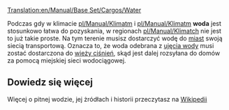 [[Translation:en/Manual/Base Set/Cargos/Water]]

{{pl/Ładunek|name=Woda
|image=Water.png
|produced=[[pl/Manual/Base Set/Industries/Ujęcie wody|Ujęcie wody]]
|accepted=[[pl/Manual/Base Set/Industries/Wieża ciśnień|Wieża ciśnień]]
}}
Podczas gdy w klimacie [[pl/Manual/Klimat]]m i [[pl/Manual/Klimat]]m '''woda''' jest stosunkowo łatwa do pozyskania, w regionach [[pl/Manual/Klimat]]ch nie jest to już takie proste.  Na tym terenie musisz dostarczyć wodę do [[pl/Manual/Miasta|miast]] swoją siecią transportową.  Oznacza to, że woda odebrana z [[pl/Manual/Base Set/Industries/Ujęcie wody|ujęcia wody]] musi zostać dostarczona do [[pl/Manual/Base Set/Industries/Wieża ciśnień|wieży ciśnień]], skąd jest dalej rozsyłana do domów za pomocą miejskiej sieci wodociągowej.

==Dowiedz się więcej==
Więcej o pitnej wodzie, jej żródłach i historii przeczytasz na [https://pl.wikipedia.org/wiki/Woda_pitna Wikipedii]

{{pl/Navbox Ładunek}}